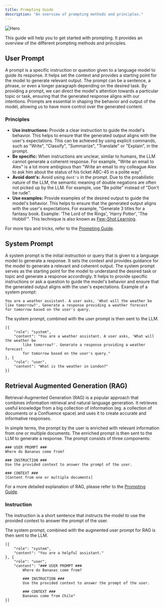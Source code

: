 ```yaml
---
title: Prompting Guide
description: "An overview of prompting methods and principles."
---
```


<img src="/images/files.png" alt="Hero" />

This guide will help you to get started with prompting. It provides an overview of the different prompting methods and principles.

## User Prompt

A prompt is a specific instruction or question given to a language model to guide its response. It helps set the context and provides a starting point for the model to generate relevant output. The prompt can be a sentence, a phrase, or even a longer paragraph depending on the desired task. By providing a prompt, we can direct the model's attention towards a particular topic or task, ensuring that the generated response aligns with our intentions. Prompts are essential in shaping the behavior and output of the model, allowing us to have more control over the generated content.

### Principles

- **Use instructions:** Provide a clear instruction to guide the model's behavior. This helps to ensure that the generated output aligns with the user's expectations. This can be achieved by using explicit commands, such as "Write", "Classify", "Summarize", "Translate" or "Explain", in the prompt.
- **Be specific:** When instructions are unclear, similar to humans, the LLM cannot generate a coherent response. For example, "Write an email to Alex" is a lot more ambigious than "Write an email to my colleague Alex to ask him about the status of his ticket ABC-45 in a polite way".
- **Avoid dont's:** Avoid using `dont's` in the prompt. Due to the proabilistic nature of the LLM, the semantic meaning of double negations are often not picked up by the LLM. For example, use "Be polite" instead of "Don't be rude".
- **Use examples:** Provide examples of the desired output to guide the model's behavior. This helps to ensure that the generated output aligns with the user's expectations. For example, "Generate 3 titles for a fantasy book. Example: 'The Lord of the Rings', 'Harry Potter', 'The Hobbit'". This technique is also known as [Few-Shot Learning](https://www.promptingguide.ai/techniques/fewshot).

For more tips and tricks, refer to the [Prompting Guide](https://www.promptingguide.ai/introduction/tips).

## System Prompt

A system prompt is the initial instruction or query that is given to a language model to generate a response. It sets the context and provides guidance for the model to generate a relevant and coherent output. The system prompt serves as the starting point for the model to understand the desired task or topic and generate a response accordingly. It helps to provide specific instructions or ask a question to guide the model's behavior and ensure that the generated output aligns with the user's expectations. Example of a system prompt:

```
You are a weather assistant. A user asks, 'What will the weather be
like tomorrow?'. Generate a response providing a weather forecast
for tomorrow based on the user's query.
```

The system prompt, combined with the user prompt is then sent to the LLM.

```
[{
    "role": "system",
    "content": "You are a weather assistant. A user asks, 'What will the weather be
        like tomorrow?'. Generate a response providing a weather forecast
        for tomorrow based on the user's query."
}, {
    "role": "user",
    "content": "What is the weather in London?"
}]
```

## Retrieval Augmented Generation (RAG)

Retrieval-Augmented Generation (RAG) is a popular approach that combines information retrieval and natural language generation. It retrieves useful knowledge from a big collection of information (eg. a collection of documents or a Confluence space) and uses it to create accurate and informative responses.

In simple terms, the prompt by the user is enriched with relevant information from one or multiple documents. The enriched prompt is then sent to the LLM to generate a response. The prompt consists of three components:

```
### USER PROMPT ###
Where do Bananas come from?

### INSTRUCTION ###
Use the provided context to answer the prompt of the user.

### CONTEXT ###
[Content from one or multiple documents]
```

For a more detailed explanation of RAG, please refer to the [Prompting Guide](https://www.promptingguide.ai/techniques/rag).

### Instruction

The instruction is a short sentence that instructs the model to use the provided context to answer the prompt of the user.

The system prompt, combined with the augmented user prompt for RAG is then sent to the LLM.

```
[{
    "role": "system",
    "content": "You are a helpful assistant."
}, {
    "role": "user",
    "content": "### USER PROMPT ###
        Where do Bananas come from?

        ### INSTRUCTION ###
        Use the provided context to answer the prompt of the user.

        ### CONTEXT ###
        Bananas come from Chile"
}]
```
